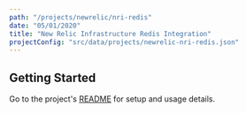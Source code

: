 ```yaml
---
path: "/projects/newrelic/nri-redis"
date: "05/01/2020"
title: "New Relic Infrastructure Redis Integration"
projectConfig: "src/data/projects/newrelic-nri-redis.json"
---
```


## Getting Started

Go to the project's [README](https://github.com/newrelic/nri-redis#readme) for setup and usage details.

<!--


<div className="responsive-video">
  <iframe width="560" height="315" src="https://www.youtube.com/embed/7wnav6Fu9T0" frameborder="0" allow="accelerometer; autoplay; encrypted-media; gyroscope; picture-in-picture" allowfullscreen></iframe>
</div>

<Link to="/cta">Install</Link>

## [Optional] Features

### [Optional] Feature 1

### [Optional] Feature 2

## [Required] Getting Started

### [Optional] Code example highlighting an extension or customization point

This is how you extend New Relic Infrastructure Redis Integration in following way.

```js
import React, { useState } from 'react';
import PropTypes from 'prop-types';

// I'm a comment;
const aMadeUpFunction = () => {
if (myArray.length !== 100) {
  myArray.map((item, i) => item * i);
} else {
  return null
}
};
```
### [Optional] More details about the project

## [Optional] What people are saying

Praesent commodo cursus magna, vel scelerisque nisl consectetur et.
Maecenas faucibus mollis interdum. Lorem ipsum dolor sit amet,
consectetur adipiscing elit.

> [name="Leslie Webb"] Vitae enim egestas egestas at gravida arcu, amet in. Facilisis at
massa amet, aliquet dui semper. Sit placerat sed et ornare faucibus
egestas sit nisl, diam.

> [name="Bildad the Shuhite"] Aenean eu leo quam. Pellentesque ornare sem lacinia quam venenatis
vestibulum. Maecenas faucibus mollis interdum. Maecenas sed diam
eget risus varius blandit sit amet non magna.
-->